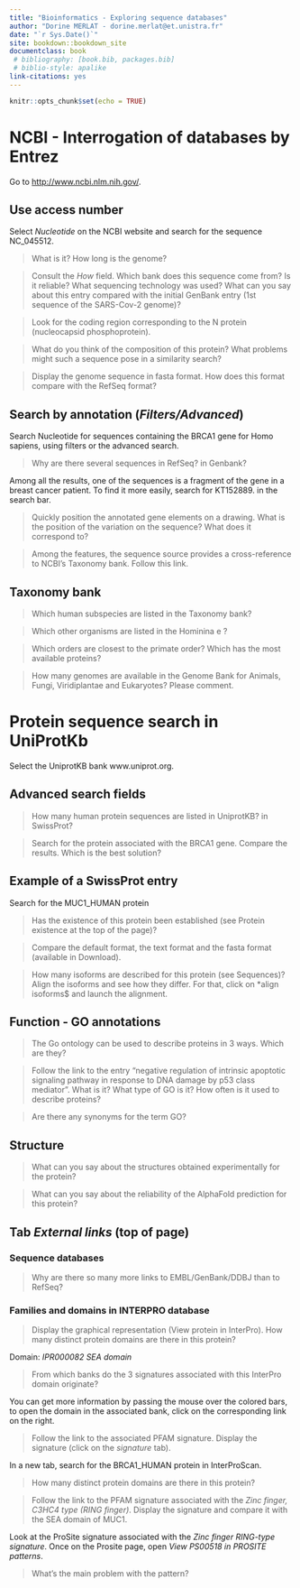 ```yaml
---
title: "Bioinformatics - Exploring sequence databases"
author: "Dorine MERLAT - dorine.merlat@et.unistra.fr"
date: "`r Sys.Date()`"
site: bookdown::bookdown_site
documentclass: book
 # bibliography: [book.bib, packages.bib]
 # biblio-style: apalike
link-citations: yes
---
```


```r
knitr::opts_chunk$set(echo = TRUE)
```


# NCBI - Interrogation of databases by Entrez

Go to <http://www.ncbi.nlm.nih.gov/>.

## Use access number

Select *Nucleotide* on the NCBI website and search for the sequence NC_045512. 

> What is it? How long is the genome?

> Consult the *How* field. Which bank does this sequence come from? Is it reliable? What sequencing technology was used? What can you say about this entry compared with the initial GenBank entry (1st sequence of the SARS-Cov-2 genome)?

> Look for the coding region corresponding to the N protein (nucleocapsid phosphoprotein).

> What do you think of the composition of this protein? What problems might such a sequence pose in a similarity search?

> Display the genome sequence in fasta format. How does this format compare with the RefSeq format?

## Search by annotation (*Filters/Advanced*)

Search Nucleotide for sequences containing the BRCA1 gene for Homo sapiens, using filters or the advanced search.

> Why are there several sequences in RefSeq? in Genbank?

Among all the results, one of the sequences is a fragment of the gene in a breast cancer patient. To find it more easily, search for KT152889. in the search bar. 

> Quickly position the annotated gene elements on a drawing. What is the position of the variation on the sequence? What does it correspond to?

> Among the features, the sequence source provides a cross-reference to NCBI's Taxonomy bank. Follow this link.

## Taxonomy bank

> Which human subspecies are listed in the Taxonomy bank?

> Which other organisms are listed in the Hominina 
e ?

> Which orders are closest to the primate order? Which has the most available proteins?

> How many genomes are available in the Genome Bank for Animals, Fungi, Viridiplantae and Eukaryotes? Please comment.

# Protein sequence search in UniProtKb 

Select the UniprotKB bank www.uniprot.org.

## Advanced search fields

> How many human protein sequences are listed in UniprotKB? in SwissProt?

> Search for the protein associated with the BRCA1 gene. Compare the results. Which is the best solution?

## Example of a SwissProt entry

Search for the MUC1_HUMAN protein

> Has the existence of this protein been established (see Protein existence at the top of the page)?

> Compare the default format, the text format and the fasta format (available in Download).

> How many isoforms are described for this protein (see Sequences)? Align the isoforms and see how they differ. For that, click on *align isoforms$ and launch the alignment. 

## Function - GO annotations

> The Go ontology can be used to describe proteins in 3 ways. Which are they?


> Follow the link to the entry "negative regulation of intrinsic apoptotic signaling pathway in response to DNA damage by p53 class mediator".  What is it? What type of GO is it? How often is it used to describe proteins?

> Are there any synonyms for the term GO?

## Structure

> What can you say about the structures obtained experimentally for the protein?

> What can you say about the reliability of the AlphaFold prediction for this protein?

## Tab *External links* (top of page)

### Sequence databases

> Why are there so many more links to EMBL/GenBank/DDBJ than to RefSeq?

### Families and domains in INTERPRO database

> Display the graphical representation (View protein in InterPro). How many distinct protein domains are there in this protein?

Domain: *IPR000082 SEA domain* 

> From which banks do the 3 signatures associated with this InterPro domain originate? 
  
You can get more information by passing the mouse over the colored bars, to open the domain in the associated bank, click on the corresponding link on the right. 

> Follow the link to the associated PFAM signature. Display the signature (click on the *signature* tab).

In a new tab, search for the BRCA1_HUMAN protein in InterProScan. 

> How many distinct protein domains are there in this protein?

> Follow the link to the PFAM signature associated with the *Zinc finger, C3HC4 type (RING finger)*.  Display the signature and compare it with the SEA domain of MUC1. 

Look at the ProSite signature associated with the *Zinc finger RING-type signature*. Once on the Prosite page, open *View PS00518 in PROSITE patterns*. 

> What's the main problem with the pattern?
